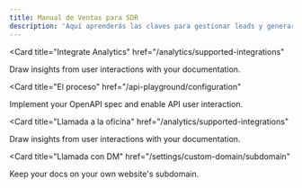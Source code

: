 ```yaml
---
title: Manual de Ventas para SDR
description: 'Aquí aprenderás las claves para gestionar leads y generar oportunidades de venta.'
---
```


<CardGroup>

<Card
title="Integrate Analytics"
href="/analytics/supported-integrations"
>
Draw insights from user interactions with your documentation.
</Card>

<Card
title="El proceso"
href="/api-playground/configuration"
>
Implement your OpenAPI spec and enable API user interaction.
</Card>

<Card
title="Llamada a la oficina"
href="/analytics/supported-integrations"
>
Draw insights from user interactions with your documentation.
</Card>

<Card
title="Llamada con DM"
href="/settings/custom-domain/subdomain"
>
Keep your docs on your own website's subdomain.
</Card>

</CardGroup>
